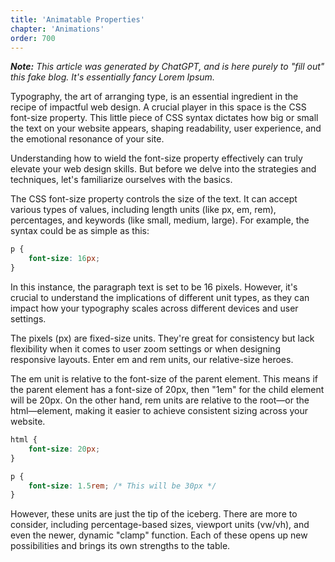 ```yaml
---
title: 'Animatable Properties'
chapter: 'Animations'
order: 700
---
```


_**Note:** This article was generated by ChatGPT, and is here purely to "fill out" this fake blog. It's essentially fancy Lorem Ipsum._

Typography, the art of arranging type, is an essential ingredient in the recipe of impactful web design. A crucial player in this space is the CSS font-size property. This little piece of CSS syntax dictates how big or small the text on your website appears, shaping readability, user experience, and the emotional resonance of your site.

Understanding how to wield the font-size property effectively can truly elevate your web design skills. But before we delve into the strategies and techniques, let's familiarize ourselves with the basics.

The CSS font-size property controls the size of the text. It can accept various types of values, including length units (like px, em, rem), percentages, and keywords (like small, medium, large). For example, the syntax could be as simple as this:

```css
p {
	font-size: 16px;
}
```

In this instance, the paragraph text is set to be 16 pixels. However, it's crucial to understand the implications of different unit types, as they can impact how your typography scales across different devices and user settings.

The pixels (px) are fixed-size units. They're great for consistency but lack flexibility when it comes to user zoom settings or when designing responsive layouts. Enter em and rem units, our relative-size heroes.

The em unit is relative to the font-size of the parent element. This means if the parent element has a font-size of 20px, then "1em" for the child element will be 20px. On the other hand, rem units are relative to the root—or the html—element, making it easier to achieve consistent sizing across your website.

```css
html {
	font-size: 20px;
}

p {
	font-size: 1.5rem; /* This will be 30px */
}
```

However, these units are just the tip of the iceberg. There are more to consider, including percentage-based sizes, viewport units (vw/vh), and even the newer, dynamic "clamp" function. Each of these opens up new possibilities and brings its own strengths to the table.
